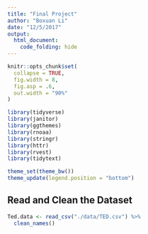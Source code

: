 ```yaml
---
title: "Final Project"
author: "Boxuan Li"
date: "12/5/2017"
output: 
  html_document:
    code_folding: hide
---
```


```r
knitr::opts_chunk$set(
  collapse = TRUE,
  fig.width = 8,
  fig.asp = .6,
  out.width = "90%"
)

library(tidyverse)
library(janitor)
library(ggthemes)
library(rnoaa)
library(stringr)
library(httr)
library(rvest)
library(tidytext)

theme_set(theme_bw())
theme_update(legend.position = "bottom")
```

## Read and Clean the Dataset
```r
Ted.data <- read_csv("./data/TED.csv") %>%
  clean_names()
```